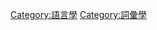 {{Commons cat|Lexicography}}

{{catmore|辭書學|辞书学}}

[[Category:語言學|Category:語言學]]
[[Category:詞彙學|Category:詞彙學]]